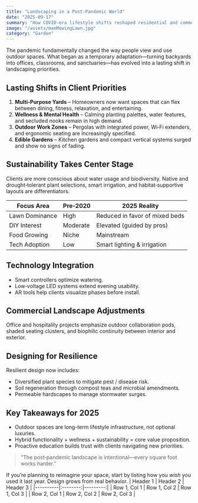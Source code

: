 ```yaml
---
title: "Landscaping in a Post-Pandemic World"
date: "2025-09-17"
summary: "How COVID-era lifestyle shifts reshaped residential and commercial landscape design priorities."
image: "/assets/manMowingLawn.jpg"
category: "Garden"
---
```


The pandemic fundamentally changed the way people view and use outdoor spaces. What began as a temporary adaptation—turning backyards into offices, classrooms, and sanctuaries—has evolved into a lasting shift in landscaping priorities.

## Lasting Shifts in Client Priorities
1. **Multi‑Purpose Yards** – Homeowners now want spaces that can flex between dining, fitness, relaxation, and entertaining.
2. **Wellness & Mental Health** – Calming planting palettes, water features, and secluded nooks remain in high demand.
3. **Outdoor Work Zones** – Pergolas with integrated power, Wi‑Fi extenders, and ergonomic seating are increasingly specified.
4. **Edible Gardens** – Kitchen gardens and compact vertical systems surged and show no signs of fading.

## Sustainability Takes Center Stage
Clients are more conscious about water usage and biodiversity. Native and drought‑tolerant plant selections, smart irrigation, and habitat‑supportive layouts are differentiators.

| Focus Area | Pre‑2020 | 2025 Reality |
|-----------|----------|--------------|
| Lawn Dominance | High | Reduced in favor of mixed beds |
| DIY Interest | Moderate | Elevated (guided by pros) |
| Food Growing | Niche | Mainstream |
| Tech Adoption | Low | Smart lighting & irrigation |

## Technology Integration
- Smart controllers optimize watering.
- Low‑voltage LED systems extend evening usability.
- AR tools help clients visualize phases before install.

## Commercial Landscape Adjustments
Office and hospitality projects emphasize outdoor collaboration pods, shaded seating clusters, and biophilic continuity between interior and exterior.

## Designing for Resilience
Resilient design now includes:
- Diversified plant species to mitigate pest / disease risk.
- Soil regeneration through compost teas and microbial amendments.
- Permeable hardscapes to manage stormwater surges.

## Key Takeaways for 2025
- Outdoor spaces are long-term lifestyle infrastructure, not optional luxuries.
- Hybrid functionality + wellness + sustainability = core value proposition.
- Proactive education builds trust with clients navigating new priorities.

> “The post‑pandemic landscape is intentional—every square foot works harder.”

If you’re planning to reimagine your space, start by listing how you *wish* you used it last year. Design grows from real behavior.
| Header 1 | Header 2 | Header 3 |
|----------|:--------:|---------:|
| Row 1, Col 1 | Row 1, Col 2 | Row 1, Col 3 |
| Row 2, Col 1 | Row 2, Col 2 | Row 2, Col 3 |
